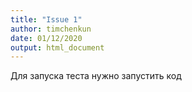 ```yaml
---
title: "Issue 1"
author: timchenkun
date: 01/12/2020
output: html_document
---
```


Для запуска теста нужно запустить код